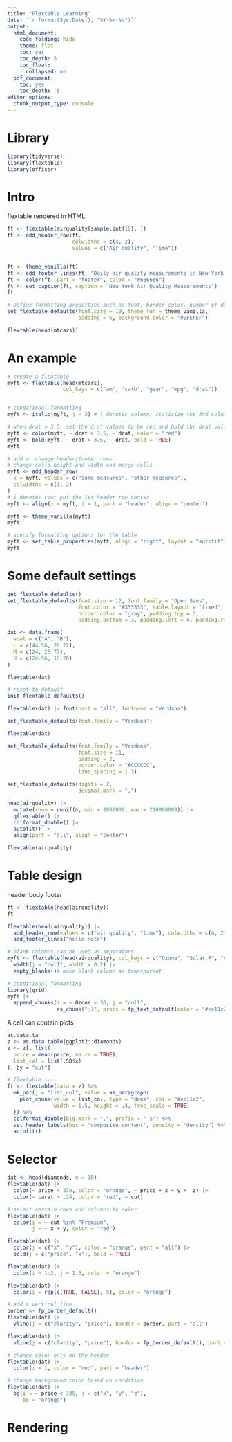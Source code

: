 ```yaml
---
title: "Flextable Learning"
date: '`r format(Sys.Date(), "%Y-%m-%d")`'
output:
  html_document:
    code_folding: hide
    theme: flat
    toc: yes
    toc_depth: 5
    toc_float:
      collapsed: no
  pdf_document:
    toc: yes
    toc_depth: '5'
editor_options:
  chunk_output_type: console
---
```


# Library
```r
library(tidyverse)
library(flextable)
library(officer)
```

# Intro
flextable rendered in HTML
```r
ft <- flextable(airquality[sample.int(10), ])
ft <- add_header_row(ft,
                     colwidths = c(4, 2),
                     values = c("Air quality", "Time"))


ft <- theme_vanilla(ft)
ft <- add_footer_lines(ft, "Daily air quality measurements in New York, May to September 1973.")
ft <- color(ft, part = "footer", color = "#666666")
ft <- set_caption(ft, caption = "New York Air Quality Measurements")
ft
```

```r
# Define formatting properties such as font, border color, number of decimals
set_flextable_defaults(font.size = 10, theme_fun = theme_vanilla,
                       padding = 6, background.color = "#EFEFEF")

flextable(head(mtcars))
```

# An example
```r
# create a flextable
myft <- flextable(head(mtcars),
                  col_keys = c("am", "carb", "gear", "mpg", "drat"))


# conditional formatting
myft <- italic(myft, j = 3) # j denotes column; italicize the 3rd column, excluding header

# when drat > 3.5, set the drat values to be red and bold the drat values
myft <- color(myft, ~ drat > 3.5, ~ drat, color = "red")
myft <- bold(myft, ~ drat > 3.5, ~ drat, bold = TRUE)
myft

# add or change header/footer rows
# change cells height and width and merge cells
myft <- add_header_row(
  x = myft, values = c("some measures", "other measures"),
  colwidths = c(3, 2)
)
# i denotes row; put the 1st header row center
myft <- align(x = myft, i = 1, part = "header", align = "center")

myft <- theme_vanilla(myft)
myft

# specify formatting options for the table
myft <- set_table_properties(myft, align = "right", layout = "autofit")
myft
```

# Some default settings
```r
get_flextable_defaults()
set_flextable_defaults(font.size = 12, font.family = "Open Sans",
                       font.color = "#333333", table.layout = "fixed",
                       border.color = "gray", padding.top = 3,
                       padding.bottom = 3, padding.left = 4, padding.right = 4)

dat <- data.frame(
  wool = c("A", "B"),
  L = c(44.56, 28.22), 
  M = c(24, 28.77), 
  H = c(24.56, 18.78)
)

flextable(dat)

# reset to default
init_flextable_defaults()
```

```r
flextable(dat) |> font(part = "all", fontname = "Verdana")

set_flextable_defaults(font.family = "Verdana")

flextable(dat)

set_flextable_defaults(font.family = "Verdana",
                       font.size = 11,
                       padding = 2,
                       border.color = "#CCCCCC",
                       line_spacing = 1.3)

```

```r
set_flextable_defaults(digits = 2,
                       decimal.mark = ",")

head(airquality) |> 
  mutate(rnum = runif(6, min = 1000000, max = 210000000)) |> 
  qflextable() |> 
  colformat_double() |> 
  autofit() |> 
  align(part = "all", align = "center")

flextable(airquality)
```

# Table design
header
body
footer
```r
ft <- flextable(head(airquality))
ft

flextable(head(airquality)) |> 
  add_header_row(values = c("air quality", "time"), colwidths = c(4, 2)) |> 
  add_footer_lines("hello note")

# blank columns can be used as separators
myft <- flextable(head(airquality), col_keys = c("Ozone", "Solar.R", "col1", "Month", "Day")) |> 
  width(j = "col1", width = 0.2) |> 
  empty_blanks()# make blank column as transparent

# conditional formatting
library(grid)
myft |> 
  append_chunks(i = ~ Ozone < 30, j = "col1",
                as_chunk(";)", props = fp_text_default(color = "#ec11c2")))

```

A cell can contain plots
```r
as.data.ta
z <- as.data.table(ggplot2::diamonds)
z <- z[, list(
  price = mean(price, na.rm = TRUE),
  list_col = list(.SD$x)
), by = "cut"]

# flextable ----
ft <- flextable(data = z) %>%
  mk_par(j = "list_col", value = as_paragraph(
    plot_chunk(value = list_col, type = "dens", col = "#ec11c2", 
               width = 1.5, height = .4, free_scale = TRUE)
  )) %>%
  colformat_double(big.mark = ",", prefix = " $") %>% 
  set_header_labels(box = "composite content", density = "density") %>% 
  autofit()

```

# Selector
```r
dat <- head(diamonds, n = 10)
flextable(dat) |> 
  color(~ price < 330, color = "orange", ~ price + x + y +  z) |> 
  color(~ carat > .24, color = "red", ~ cut)

# select certain rows and columns to color
flextable(dat) |> 
  color(i = ~ cut %in% "Premium",
        j = ~ x + y, color = "red")

flextable(dat) |> 
  color(j = c("x", "y"), color = "orange", part = "all") |> 
  bold(j = c("price", "x"), bold = TRUE)

flextable(dat) |> 
  color(i = 1:3, j = 1:3, color = "orange")

flextable(dat) |> 
  color(i = rep(c(TRUE, FALSE), 5), color = "orange")

# add a vertical line
border <- fp_border_default()
flextable(dat) |> 
  vline(j = c("clarity", "price"), border = border, part = "all")

flextable(dat) |> 
  vline(j = c("clarity", "price"), border = fp_border_default(), part = "all")

# change color only on the header
flextable(dat) |> 
  color(i = 1, color = "red", part = "header")

# change background color based on condition
flextable(dat) |> 
  bg(i = ~ price < 335, j = c("x", "y", "z"),
     bg = "orange")

``` 

# Rendering
```r

```


